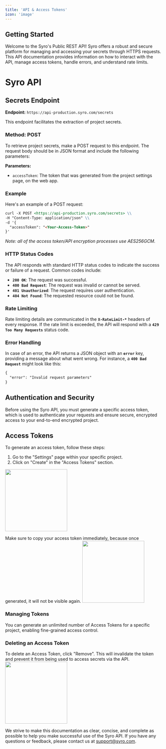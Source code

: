 ```yaml
---
title: 'API & Access Tokens'
icon: 'image'
---
```


## Getting Started

Welcome to the Syro's Public REST API! Syro offers a robust and secure platform for managing and accessing your secrets through HTTPS requests. This API documentation provides information on how to interact with the API, manage access tokens, handle errors, and understand rate limits.

# Syro API

## Secrets Endpoint

**Endpoint:** `https://api-production.syro.com/secrets`

This endpoint facilitates the extraction of project secrets.

### Method: POST

To retrieve project secrets, make a POST request to this endpoint. The request body should be in JSON format and include the following parameters:

**Parameters:**

- `accessToken`: The token that was generated from the project settings page, on the web app.

### Example

Here's an example of a POST request:

````md
curl -X POST <https://api-production.syro.com/secrets> \\
-H "Content-Type: application/json" \\
-d '{
  "accessToken": "<Your-Access-Token>"
}'
````

*Note: all of the access token/API encryption processes use AES256GCM.*

### **HTTP Status Codes**

The API responds with standard HTTP status codes to indicate the success or failure of a request. Common codes include:

- **`200 OK`**: The request was successful.
- **`400 Bad Request`**: The request was invalid or cannot be served.
- **`401 Unauthorized`**: The request requires user authentication.
- **`404 Not Found`**: The requested resource could not be found.

### **Rate Limiting**

Rate limiting details are communicated in the **`X-RateLimit-*`** headers of every response. If the rate limit is exceeded, the API will respond with a **`429 Too Many Requests`** status code.

### **Error Handling**

In case of an error, the API returns a JSON object with an **`error`** key, providing a message about what went wrong. For instance, a **`400 Bad Request`** might look like this:

````md
{
  "error": "Invalid request parameters"
}
````

## **Authentication and Security**

Before using the Syro API, you must generate a specific access token, which is used to authenticate your requests and ensure secure, encrypted access to your end-to-end encrypted project.

## Access Tokens

To generate an access token, follow these steps:

1. Go to the "Settings" page within your specific project.
2. Click on "Create" in the "Access Tokens" section.

<img height="200" src="/images/database.png" />

Make sure to copy your access token immediately, because once generated, it will not be visible again.
<img height="200" src="/images/tokencreated.png" />

### Managing Tokens

You can generate an unlimited number of Access Tokens for a specific project, enabling fine-grained access control.

### Deleting an Access Token

To delete an Access Token, click "Remove". This will invalidate the token and prevent it from being used to access secrets via the API.
<img height="200" src="/images/removetoken.png" />

We strive to make this documentation as clear, concise, and complete as possible to help you make successful use of the Syro API. If you have any questions or feedback, please contact us at support@syro.com.
